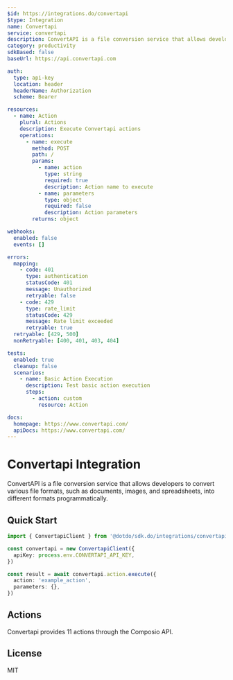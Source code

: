 ```yaml
---
$id: https://integrations.do/convertapi
$type: Integration
name: Convertapi
service: convertapi
description: ConvertAPI is a file conversion service that allows developers to convert various file formats, such as documents, images, and spreadsheets, into different formats programmatically.
category: productivity
sdkBased: false
baseUrl: https://api.convertapi.com

auth:
  type: api-key
  location: header
  headerName: Authorization
  scheme: Bearer

resources:
  - name: Action
    plural: Actions
    description: Execute Convertapi actions
    operations:
      - name: execute
        method: POST
        path: /
        params:
          - name: action
            type: string
            required: true
            description: Action name to execute
          - name: parameters
            type: object
            required: false
            description: Action parameters
        returns: object

webhooks:
  enabled: false
  events: []

errors:
  mapping:
    - code: 401
      type: authentication
      statusCode: 401
      message: Unauthorized
      retryable: false
    - code: 429
      type: rate_limit
      statusCode: 429
      message: Rate limit exceeded
      retryable: true
  retryable: [429, 500]
  nonRetryable: [400, 401, 403, 404]

tests:
  enabled: true
  cleanup: false
  scenarios:
    - name: Basic Action Execution
      description: Test basic action execution
      steps:
        - action: custom
          resource: Action

docs:
  homepage: https://www.convertapi.com/
  apiDocs: https://www.convertapi.com/
---
```


# Convertapi Integration

ConvertAPI is a file conversion service that allows developers to convert various file formats, such as documents, images, and spreadsheets, into different formats programmatically.

## Quick Start

```typescript
import { ConvertapiClient } from '@dotdo/sdk.do/integrations/convertapi'

const convertapi = new ConvertapiClient({
  apiKey: process.env.CONVERTAPI_API_KEY,
})

const result = await convertapi.action.execute({
  action: 'example_action',
  parameters: {},
})
```

## Actions

Convertapi provides 11 actions through the Composio API.

## License

MIT

